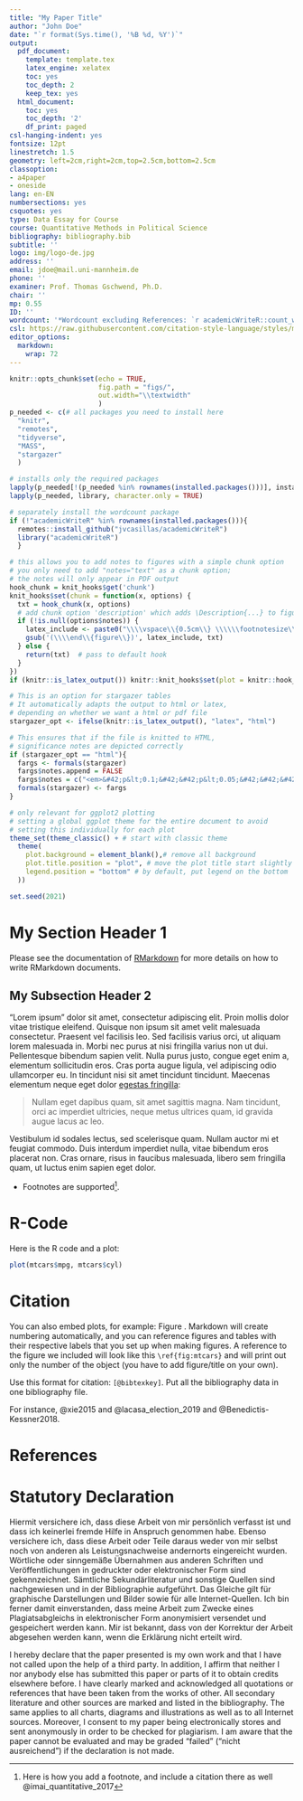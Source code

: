 ```yaml
---
title: "My Paper Title"
author: "John Doe"
date: "`r format(Sys.time(), '%B %d, %Y')`"
output:
  pdf_document:
    template: template.tex
    latex_engine: xelatex
    toc: yes
    toc_depth: 2
    keep_tex: yes
  html_document:
    toc: yes
    toc_depth: '2'
    df_print: paged
csl-hanging-indent: yes
fontsize: 12pt
linestretch: 1.5
geometry: left=2cm,right=2cm,top=2.5cm,bottom=2.5cm
classoption:
- a4paper
- oneside
lang: en-EN
numbersections: yes
csquotes: yes
type: Data Essay for Course
course: Quantitative Methods in Political Science
bibliography: bibliography.bib
subtitle: ''
logo: img/logo-de.jpg
address: ''
email: jdoe@mail.uni-mannheim.de
phone: ''
examiner: Prof. Thomas Gschwend, Ph.D.
chair: ''
mp: 0.55
ID: ''
wordcount: '*Wordcount excluding References: `r academicWriteR::count_words(knitr::current_input()) - 260`*'
csl: https://raw.githubusercontent.com/citation-style-language/styles/master/american-political-science-association.csl
editor_options:
  markdown:
    wrap: 72
---
```


```r
knitr::opts_chunk$set(echo = TRUE,
                      fig.path = "figs/",
                      out.width="\\textwidth"
                      )
p_needed <- c(# all packages you need to install here
  "knitr",
  "remotes",
  "tidyverse",
  "MASS",
  "stargazer"
  ) 

# installs only the required packages 
lapply(p_needed[!(p_needed %in% rownames(installed.packages()))], install.packages)
lapply(p_needed, library, character.only = TRUE)

# separately install the wordcount package 
if (!"academicWriteR" %in% rownames(installed.packages())){
  remotes::install_github("jvcasillas/academicWriteR")
  library("academicWriteR")
  }

# this allows you to add notes to figures with a simple chunk option
# you only need to add "notes="text" as a chunk option; 
# the notes will only appear in PDF output
hook_chunk = knit_hooks$get('chunk')
knit_hooks$set(chunk = function(x, options) {
  txt = hook_chunk(x, options)
  # add chunk option 'description' which adds \Description{...} to figures
  if (!is.null(options$notes)) {
    latex_include <- paste0("\\\\vspace\\{0.5cm\\} \\\\\\footnotesize\\{\\\\textit\\{Notes: \\}", options$notes, "\\} \\1")
    gsub('(\\\\end\\{figure\\})', latex_include, txt) 
  } else {
    return(txt)  # pass to default hook
  }
})
if (knitr::is_latex_output()) knitr::knit_hooks$set(plot = knitr::hook_plot_tex)

# This is an option for stargazer tables
# It automatically adapts the output to html or latex,
# depending on whether we want a html or pdf file
stargazer_opt <- ifelse(knitr::is_latex_output(), "latex", "html")

# This ensures that if the file is knitted to HTML,
# significance notes are depicted correctly 
if (stargazer_opt == "html"){
  fargs <- formals(stargazer)
  fargs$notes.append = FALSE
  fargs$notes = c("<em>&#42;p&lt;0.1;&#42;&#42;p&lt;0.05;&#42;&#42;&#42;p&lt;0.01</em>")
  formals(stargazer) <- fargs
}

# only relevant for ggplot2 plotting
# setting a global ggplot theme for the entire document to avoid 
# setting this individually for each plot 
theme_set(theme_classic() + # start with classic theme 
  theme(
    plot.background = element_blank(),# remove all background 
    plot.title.position = "plot", # move the plot title start slightly 
    legend.position = "bottom" # by default, put legend on the bottom
  ))

set.seed(2021)

```

# My Section Header 1

Please see the documentation of
[RMarkdown](http://rmarkdown.rstudio.com/) for more details on how to
write RMarkdown documents.

## My Subsection Header 2

"Lorem ipsum" dolor sit amet, consectetur adipiscing elit. Proin mollis
dolor vitae tristique eleifend. Quisque non ipsum sit amet velit
malesuada consectetur. Praesent vel facilisis leo. Sed facilisis varius
orci, ut aliquam lorem malesuada in. Morbi nec purus at nisi fringilla
varius non ut dui. Pellentesque bibendum sapien velit. Nulla purus
justo, congue eget enim a, elementum sollicitudin eros. Cras porta augue
ligula, vel adipiscing odio ullamcorper eu. In tincidunt nisi sit amet
tincidunt tincidunt. Maecenas elementum neque eget dolor [egestas
fringilla](http://example.com):

> Nullam eget dapibus quam, sit amet sagittis magna. Nam tincidunt, orci
> ac imperdiet ultricies, neque metus ultrices quam, id gravida augue
> lacus ac leo.

Vestibulum id sodales lectus, sed scelerisque quam. Nullam auctor mi et
feugiat commodo. Duis interdum imperdiet nulla, vitae bibendum eros
placerat non. Cras ornare, risus in faucibus malesuada, libero sem
fringilla quam, ut luctus enim sapien eget dolor.

-   Footnotes are supported[^1].



[^1]: Here is how you add a footnote, and include a citation there as well @imai_quantitative_2017

# R-Code

Here is the R code and a plot:


```r

plot(mtcars$mpg, mtcars$cyl)
```


# Citation

You can also embed plots, for example:  Figure \ref{fig:mtcars}. Markdown will create numbering automatically, and you can reference figures and tables with their respective labels that you set up when making figures. A reference to the figure we included will look like this `\ref{fig:mtcars}` and will print out only the number of the object (you have to add figure/title on your own). 

Use this format for citation: `[@bibtexkey]`. Put all the bibliography
data in one bibliography file. 

For instance, @xie2015 and @lacasa_election_2019 and @Benedictis-Kessner2018.

\newpage 
# References {.unnumbered}

\singlespacing 

::: {#refs}
:::

\newpage 

# Statutory Declaration  {.unlisted .unnumbered}


Hiermit versichere ich, dass diese Arbeit von mir persönlich verfasst ist und dass ich keinerlei fremde Hilfe in Anspruch genommen habe. Ebenso versichere ich, dass diese Arbeit oder Teile daraus weder von mir selbst noch von anderen als Leistungsnachweise andernorts eingereicht wurden. Wörtliche oder sinngemäße Übernahmen aus anderen Schriften und Veröffentlichungen in gedruckter oder elektronischer Form sind gekennzeichnet. Sämtliche Sekundärliteratur und sonstige Quellen sind nachgewiesen und in der Bibliographie aufgeführt. Das Gleiche gilt für graphische Darstellungen und Bilder sowie für alle Internet-Quellen. Ich bin ferner damit einverstanden, dass meine Arbeit zum Zwecke eines Plagiatsabgleichs in elektronischer Form anonymisiert versendet und gespeichert werden kann. Mir ist bekannt, dass von der Korrektur der Arbeit abgesehen werden kann, wenn die Erklärung nicht erteilt wird.


\SignatureAndDate{}


\noindent
I hereby declare that the paper presented is my own work and that I have
not called upon the help of a third party. In addition, I affirm that neither I
nor anybody else has submitted this paper or parts of it to obtain credits
elsewhere before. I have clearly marked and acknowledged all quotations
or references that have been taken from the works of other. All secondary
literature and other sources are marked and listed in the bibliography. The
same applies to all charts, diagrams and illustrations as well as to all Internet
sources. Moreover, I consent to my paper being electronically stores and
sent anonymously in order to be checked for plagiarism. I am aware that
the paper cannot be evaluated and may be graded “failed” (“nicht
ausreichend”) if the declaration is not made.

\SignatureAndDateEng{}





